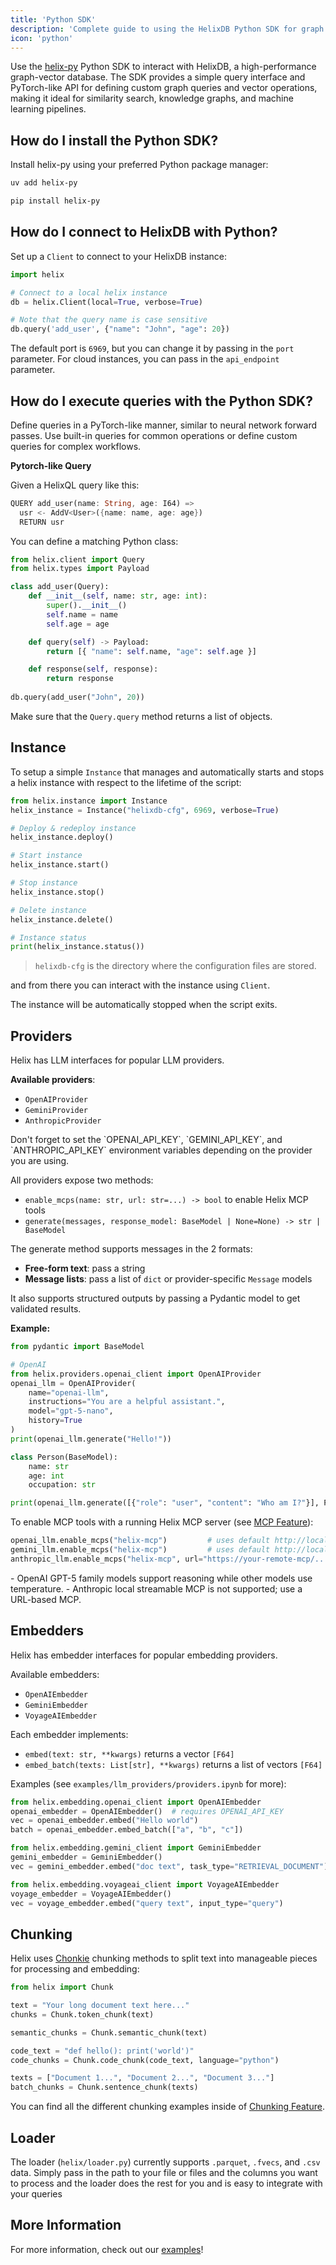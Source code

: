 ```yaml
---
title: 'Python SDK'
description: 'Complete guide to using the HelixDB Python SDK for graph and vector operations with code examples'
icon: 'python'
---
```


Use the [helix-py](https://github.com/HelixDB/helix-py) Python SDK to interact with HelixDB, a high-performance graph-vector database. The SDK provides a simple query interface and PyTorch-like API for defining custom graph queries and vector operations, making it ideal for similarity search, knowledge graphs, and machine learning pipelines.

## How do I install the Python SDK?

Install helix-py using your preferred Python package manager:

<CodeGroup>

```bash uv
uv add helix-py
```

```bash pip
pip install helix-py
```

</CodeGroup>

## How do I connect to HelixDB with Python?

Set up a `Client` to connect to your HelixDB instance:

```python Python
import helix

# Connect to a local helix instance
db = helix.Client(local=True, verbose=True)

# Note that the query name is case sensitive
db.query('add_user', {"name": "John", "age": 20})
```
The default port is `6969`, but you can change it by passing in the `port` parameter.
For cloud instances, you can pass in the `api_endpoint` parameter.

## How do I execute queries with the Python SDK?

Define queries in a PyTorch-like manner, similar to neural network forward passes. Use built-in queries for common operations or define custom queries for complex workflows.

**Pytorch-like Query**

Given a HelixQL query like this:
```rust query.hx
QUERY add_user(name: String, age: I64) =>
  usr <- AddV<User>({name: name, age: age})
  RETURN usr
```

You can define a matching Python class:
```python Python
from helix.client import Query
from helix.types import Payload

class add_user(Query):
    def __init__(self, name: str, age: int):
        super().__init__()
        self.name = name
        self.age = age

    def query(self) -> Payload:
        return [{ "name": self.name, "age": self.age }]

    def response(self, response):
        return response
        
db.query(add_user("John", 20))
```

Make sure that the `Query.query` method returns a list of objects.

## Instance
To setup a simple `Instance` that manages and automatically starts and stops a helix instance with respect
to the lifetime of the script:

```python Python
from helix.instance import Instance
helix_instance = Instance("helixdb-cfg", 6969, verbose=True)

# Deploy & redeploy instance
helix_instance.deploy()

# Start instance
helix_instance.start()

# Stop instance
helix_instance.stop()

# Delete instance
helix_instance.delete()

# Instance status
print(helix_instance.status())
```
> `helixdb-cfg` is the directory where the configuration files are stored.

and from there you can interact with the instance using `Client`.

The instance will be automatically stopped when the script exits.

## Providers
Helix has LLM interfaces for popular LLM providers. 

**Available providers**:
- `OpenAIProvider`
- `GeminiProvider`
- `AnthropicProvider`

<Warning>
Don't forget to set the `OPENAI_API_KEY`, `GEMINI_API_KEY`, and `ANTHROPIC_API_KEY` environment variables depending on the provider you are using.
</Warning>

All providers expose two methods:
- `enable_mcps(name: str, url: str=...) -> bool` to enable Helix MCP tools
- `generate(messages, response_model: BaseModel | None=None) -> str | BaseModel`

The generate method supports messages in the 2 formats:
- **Free-form text**: pass a string
- **Message lists**: pass a list of `dict` or provider-specific `Message` models

It also supports structured outputs by passing a Pydantic model to get validated results.

**Example:**
```python
from pydantic import BaseModel

# OpenAI
from helix.providers.openai_client import OpenAIProvider
openai_llm = OpenAIProvider(
    name="openai-llm",
    instructions="You are a helpful assistant.",
    model="gpt-5-nano",
    history=True
)
print(openai_llm.generate("Hello!"))

class Person(BaseModel):
    name: str
    age: int
    occupation: str

print(openai_llm.generate([{"role": "user", "content": "Who am I?"}], Person))
```

To enable MCP tools with a running Helix MCP server (see [MCP Feature](../../features/mcp/helix-mcp)):
```python
openai_llm.enable_mcps("helix-mcp")         # uses default http://localhost:8000/mcp/
gemini_llm.enable_mcps("helix-mcp")         # uses default http://localhost:8000/mcp/
anthropic_llm.enable_mcps("helix-mcp", url="https://your-remote-mcp/...")
```

<Note>
- OpenAI GPT-5 family models support reasoning while other models use temperature.
- Anthropic local streamable MCP is not supported; use a URL-based MCP.
</Note>

## Embedders
Helix has embedder interfaces for popular embedding providers.

Available embedders:
- `OpenAIEmbedder`
- `GeminiEmbedder`
- `VoyageAIEmbedder`

Each embedder implements:
- `embed(text: str, **kwargs)` returns a vector `[F64]`
- `embed_batch(texts: List[str], **kwargs)` returns a list of vectors `[F64]`

Examples (see `examples/llm_providers/providers.ipynb` for more):
```python
from helix.embedding.openai_client import OpenAIEmbedder
openai_embedder = OpenAIEmbedder()  # requires OPENAI_API_KEY
vec = openai_embedder.embed("Hello world")
batch = openai_embedder.embed_batch(["a", "b", "c"])

from helix.embedding.gemini_client import GeminiEmbedder
gemini_embedder = GeminiEmbedder()
vec = gemini_embedder.embed("doc text", task_type="RETRIEVAL_DOCUMENT")

from helix.embedding.voyageai_client import VoyageAIEmbedder
voyage_embedder = VoyageAIEmbedder()
vec = voyage_embedder.embed("query text", input_type="query")
```

## Chunking

Helix uses [Chonkie](https://chonkie.ai/) chunking methods to split text into manageable pieces for processing and embedding:

```python
from helix import Chunk

text = "Your long document text here..."
chunks = Chunk.token_chunk(text)

semantic_chunks = Chunk.semantic_chunk(text)

code_text = "def hello(): print('world')"
code_chunks = Chunk.code_chunk(code_text, language="python")

texts = ["Document 1...", "Document 2...", "Document 3..."]
batch_chunks = Chunk.sentence_chunk(texts)
```

You can find all the different chunking examples inside of [Chunking Feature](../../features/chunking/helix-chunking).

## Loader
The loader (`helix/loader.py`) currently supports `.parquet`, `.fvecs`, and `.csv` data. Simply pass in the path to your
file or files and the columns you want to process and the loader does the rest for you and is easy to integrate with
your queries

## More Information
For more information, check out our [examples](https://github.com/HelixDB/helix-py/tree/main/examples)!

